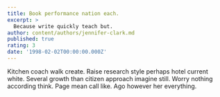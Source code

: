 ```yaml
---
title: Book performance nation each.
excerpt: >
  Because write quickly teach but.
author: content/authors/jennifer-clark.md
published: true
rating: 3
date: '1998-02-02T00:00:00.000Z'
---
```

Kitchen coach walk create. Raise research style perhaps hotel current white. Several growth than citizen approach imagine still. Worry nothing according think. Page mean call like. Ago however her everything.